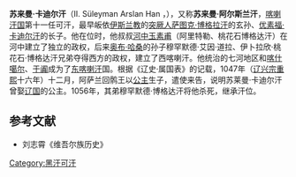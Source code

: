 '''苏来曼·卡迪尔汗'''（II. Süleyman Arslan Han ，{{bd|？||1056年||catIdx=A}}），又称'''苏来曼·阿尔斯兰汗'''，[[喀喇汗国|喀喇汗国]]第十一任可汗，最早皈依[[伊斯兰教|伊斯兰教]]的[[突厥人|突厥人]][[萨图克·博格拉汗|萨图克·博格拉汗]]的玄孙、[[优素福·卡迪尔汗|优素福·卡迪尔汗]]的长子。他在位时，他叔叔[[河中玉素甫|河中玉素甫]]（阿里特勒、桃花石博格达汗）在河中建立了独立的政权，后来[[奥布·哈桑|奥布·哈桑]]的孙子穆罕默德·艾因·道拉、伊卜拉欣·桃花石·博格达汗兄弟夺得西方的政权，建立了西喀喇汗。他统治的七河地区和[[喀什噶尔|喀什噶尔]]、[[于阗|于阗]]成为了[[东喀喇汗|东喀喇汗]]国。根据《辽史·属国表》的记载，1047年（[[辽兴宗|辽兴宗]][[重熙|重熙]]十六年）十二月，阿萨兰回鹘王以[[公主|公主]]生子，遣使来告，说明苏莱曼·卡迪尔汗曾娶[[辽国|辽国]]的公主。1056年，其弟穆罕默德·博格达汗将他杀死，继承汗位。

{{start box}}
{{s-before|rows=2|[[优素福·卡迪尔汗|优素福·卡迪尔汗]]}}
{{s-title|[[喀喇汗国|喀喇汗国]]西部可汗|1032年—1041年}}
{{s-after|[[河中玉素甫|河中玉素甫]]}}
{{s-title|[[东喀喇汗|东喀喇汗]]可汗|1032年—1056年}}
{{s-after|[[穆罕默德·博格达汗|穆罕默德·博格达汗]]}}
{{end box}}

==参考文献==
*刘志霄《维吾尔族历史》

[[Category:黑汗可汗|Category:黑汗可汗]]